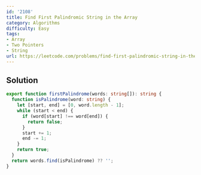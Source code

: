 ```yaml
---
id: '2108'
title: Find First Palindromic String in the Array
category: Algorithms
difficulty: Easy
tags:
- Array
- Two Pointers
- String
url: https://leetcode.com/problems/find-first-palindromic-string-in-the-array
---
```


## Solution

```typescript filename="solution.ts" copy
export function firstPalindrome(words: string[]): string {
  function isPalindrome(word: string) {
    let [start, end] = [0, word.length - 1];
    while (start < end) {
      if (word[start] !== word[end]) {
        return false;
      }
      start += 1;
      end -= 1;
    }
    return true;
  }
  return words.find(isPalindrome) ?? '';
}
```

